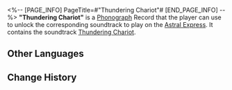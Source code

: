 <%-- [PAGE_INFO]
PageTitle=#"Thundering Chariot"#
[END_PAGE_INFO] --%>
{{Item Infobox
|id          = 210211
|image       = Item Thundering Chariot.png
|type        = Disk
|invCategory = Valuables
|rarity      = 3
|effect      = 
|description = A record that can be played on the Express' phonograph. It might be a chance acquisition or a gift from someone else. All sorts of memories surge up when the music plays &mdash; the smiles, encounters, touches, and the excitement of battle. Maybe that is why people still collect records even as society rapidly advances.<br />The current record contains the track "Thundering Chariot."
}}
{{Description|''Thunder roars and rumbles, after lightning flashes and tears the skyfall.''}}
'''"Thundering Chariot"''' is a [[Phonograph]] Record that the player can use to unlock the corresponding soundtrack to play on the [[Astral Express]]. It contains the soundtrack [[Thundering Chariot]].

==Other Languages==
{{Other Languages
|en   = "Thundering Chariot"
|zhs  = 《雷车动地》
|zht  = 〈雷車動地〉
|ja   = 『雷車動地』
|ko   = ≪대지를 흔드는 우뢰≫
|es   = El trueno asola la tierra
|fr   = « Thundering Chariot »
|ru   = Thundering Chariot
|th   = "Thundering Chariot"
|vi   = "Sấm Giội Mặt Đất"
|de   = „Donner erschüttert die Erde“
|id   = "Thundering Chariot"
|pt   = "Thundering Chariot"
}}

==Change History==
{{Change History|1.0}}